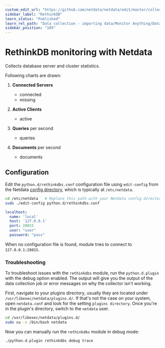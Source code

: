 ```yaml
---
custom_edit_url: "https://github.com/netdata/netdata/edit/master/collectors/python.d.plugin/rethinkdbs/README.md"
sidebar_label: "RethinkDB"
learn_status: "Published"
learn_rel_path: "Data collection - importing data/Monitor Anything/Databases"
sidebar_position: "105"
---
```



# RethinkDB monitoring with Netdata

Collects database server and cluster statistics.

Following charts are drawn:

1. **Connected Servers**

    - connected
    - missing

2. **Active Clients**

    - active

3. **Queries** per second

    - queries

4. **Documents** per second

    - documents

## Configuration

Edit the `python.d/rethinkdbs.conf` configuration file using `edit-config` from the
Netdata [config directory](/docs/nightly/getting-started/configuration), which is typically
at `/etc/netdata`.

```bash
cd /etc/netdata   # Replace this path with your Netdata config directory, if different
sudo ./edit-config python.d/rethinkdbs.conf
```

```yaml
localhost:
  name: 'local'
  host: '127.0.0.1'
  port: 28015
  user: "user"
  password: "pass"
```

When no configuration file is found, module tries to connect to `127.0.0.1:28015`.




### Troubleshooting

To troubleshoot issues with the `rethinkdbs` module, run the `python.d.plugin` with the debug option enabled. The 
output will give you the output of the data collection job or error messages on why the collector isn't working.

First, navigate to your plugins directory, usually they are located under `/usr/libexec/netdata/plugins.d/`. If that's 
not the case on your system, open `netdata.conf` and look for the setting `plugins directory`. Once you're in the 
plugin's directory, switch to the `netdata` user.

```bash
cd /usr/libexec/netdata/plugins.d/
sudo su -s /bin/bash netdata
```

Now you can manually run the `rethinkdbs` module in debug mode:

```bash
./python.d.plugin rethinkdbs debug trace
```

